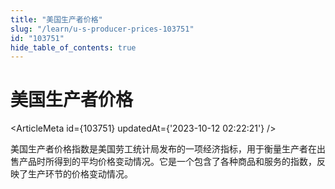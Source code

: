 ```yaml
---
title: "美国生产者价格"
slug: "/learn/u-s-producer-prices-103751"
id: "103751"
hide_table_of_contents: true
---
```



# 美国生产者价格

<ArticleMeta id={103751} updatedAt={'2023-10-12 02:22:21'} />
<div className='border-solid border-b border-t-0 my-4 border-[var(--ifm-color-gray-300)]' />

美国生产者价格指数是美国劳工统计局发布的一项经济指标，用于衡量生产者在出售产品时所得到的平均价格变动情况。它是一个包含了各种商品和服务的指数，反映了生产环节的价格变动情况。
